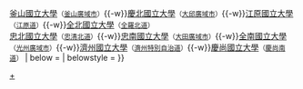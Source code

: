 {{Navbox
| name  = 韓國國立旗艦大學
| title = [[韩国国立旗舰大学|韓國據點國立大學]]
| state = collapsed
| style = width: 100%
| list1 = [[首爾大學|首爾國立大學]]<small>（[[首爾特別市]]）</small>{{-w}}[[釜山大学|釜山國立大學]]<small>（[[釜山廣域市]]）</small>{{-w}}[[慶北大學|慶北國立大學]]<small>（[[大邱廣域市]]）</small>{{-w}}[[江原大学|江原國立大學]]<small>（[[江原道 (韓國)|江原道]]）</small>{{-w}}[[全北大學|全北國立大學]]<small>（[[全羅北道]]）</small><br/>[[忠北大学|忠北國立大學]]<small>（[[忠清北道]]）</small>{{-w}}[[忠南大学|忠南國立大學]]<small>（[[大田廣域市]]）</small>{{-w}}[[全南大学|全南國立大學]]<small>（[[光州廣域市]]）</small>{{-w}}[[济州大学|濟州國立大學]]<small>（[[濟州特別自治道]]）</small>{{-w}}[[庆尚大学|慶尚國立大學]]<small>（[[慶尚南道]]）</small>
| below  = 
| belowstyle =
}}

[[Category:韓國國立大學|+]]